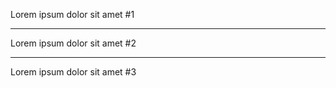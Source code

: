 
Lorem ipsum dolor sit amet #1

---

Lorem ipsum dolor sit amet #2

---

Lorem ipsum dolor sit amet #3
